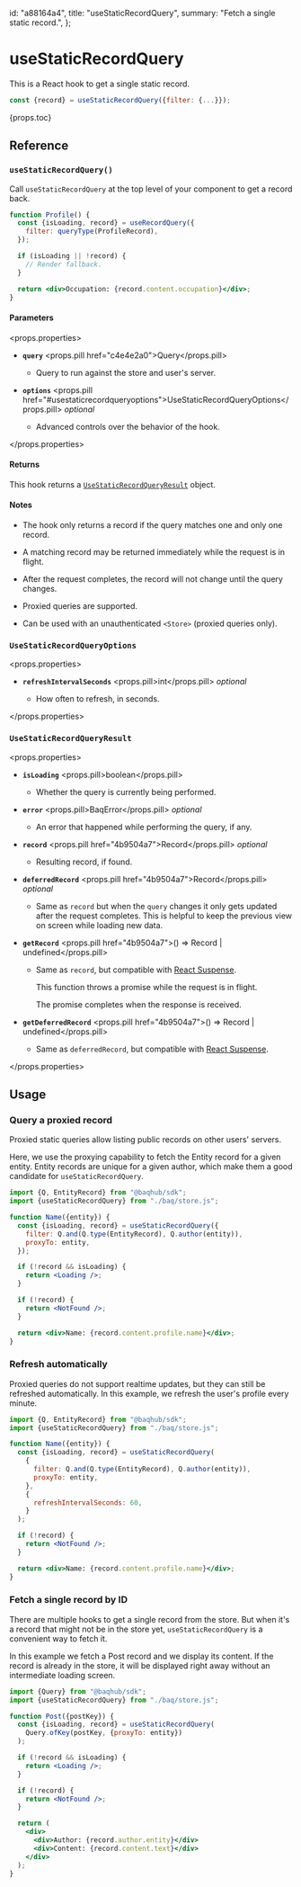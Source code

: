   id: "a88164a4",
  title: "useStaticRecordQuery",
  summary: "Fetch a single static record.",
};

# useStaticRecordQuery

This is a React hook to get a single static record.

```jsx
const {record} = useStaticRecordQuery({filter: {...}});
```

{props.toc}

## Reference

### `useStaticRecordQuery()`

Call `useStaticRecordQuery` at the top level of your component to get a record back.

```jsx
function Profile() {
  const {isLoading, record} = useRecordQuery({
    filter: queryType(ProfileRecord),
  });

  if (isLoading || !record) {
    // Render fallback.
  }

  return <div>Occupation: {record.content.occupation}</div>;
}
```

#### Parameters

<props.properties>

- **`query`** <props.pill href="c4e4e2a0">Query</props.pill>

  - Query to run against the store and user's server.

- **`options`** <props.pill href="#usestaticrecordqueryoptions">UseStaticRecordQueryOptions</props.pill> _optional_

  - Advanced controls over the behavior of the hook.

</props.properties>

#### Returns

This hook returns a [`UseStaticRecordQueryResult`](#usestaticrecordqueryresult) object.

#### Notes

- The hook only returns a record if the query matches one and only one record.

- A matching record may be returned immediately while the request is in flight.

- After the request completes, the record will not change until the query changes.

- Proxied queries are supported.

- Can be used with an unauthenticated `<Store>` (proxied queries only).

### `UseStaticRecordQueryOptions`

<props.properties>

- **`refreshIntervalSeconds`** <props.pill>int</props.pill> _optional_

  - How often to refresh, in seconds.

</props.properties>

### `UseStaticRecordQueryResult`

<props.properties>

- **`isLoading`** <props.pill>boolean</props.pill>

  - Whether the query is currently being performed.

- **`error`** <props.pill>BaqError</props.pill> _optional_

  - An error that happened while performing the query, if any.

- **`record`** <props.pill href="4b9504a7">Record</props.pill> _optional_

  - Resulting record, if found.

- **`deferredRecord`** <props.pill href="4b9504a7">Record</props.pill> _optional_

  - Same as `record` but when the `query` changes it only gets updated after the request completes. This is helpful to keep the previous view on screen while loading new data.

- **`getRecord`** <props.pill href="4b9504a7">() => Record | undefined</props.pill>

  - Same as `record`, but compatible with [React Suspense](https://react.dev/reference/react/Suspense).

    This function throws a promise while the request is in flight.

    The promise completes when the response is received.

- **`getDeferredRecord`** <props.pill href="4b9504a7">() => Record | undefined</props.pill>

  - Same as `deferredRecord`, but compatible with [React Suspense](https://react.dev/reference/react/Suspense).

</props.properties>

## Usage

### Query a proxied record

Proxied static queries allow listing public records on other users' servers.

Here, we use the proxying capability to fetch the Entity record for a given entity. Entity records are unique for a given author, which make them a good candidate for `useStaticRecordQuery`.

```jsx
import {Q, EntityRecord} from "@baqhub/sdk";
import {useStaticRecordQuery} from "./baq/store.js";

function Name({entity}) {
  const {isLoading, record} = useStaticRecordQuery({
    filter: Q.and(Q.type(EntityRecord), Q.author(entity)),
    proxyTo: entity,
  });

  if (!record && isLoading) {
    return <Loading />;
  }

  if (!record) {
    return <NotFound />;
  }

  return <div>Name: {record.content.profile.name}</div>;
}
```

### Refresh automatically

Proxied queries do not support realtime updates, but they can still be refreshed automatically. In this example, we refresh the user's profile every minute.

```jsx
import {Q, EntityRecord} from "@baqhub/sdk";
import {useStaticRecordQuery} from "./baq/store.js";

function Name({entity}) {
  const {isLoading, record} = useStaticRecordQuery(
    {
      filter: Q.and(Q.type(EntityRecord), Q.author(entity)),
      proxyTo: entity,
    },
    {
      refreshIntervalSeconds: 60,
    }
  );

  if (!record) {
    return <NotFound />;
  }

  return <div>Name: {record.content.profile.name}</div>;
}
```

### Fetch a single record by ID

There are multiple hooks to get a single record from the store. But when it's a record that might not be in the store yet, `useStaticRecordQuery` is a convenient way to fetch it.

In this example we fetch a Post record and we display its content. If the record is already in the store, it will be displayed right away without an intermediate loading screen.

```jsx
import {Query} from "@baqhub/sdk";
import {useStaticRecordQuery} from "./baq/store.js";

function Post({postKey}) {
  const {isLoading, record} = useStaticRecordQuery(
    Query.ofKey(postKey, {proxyTo: entity})
  );

  if (!record && isLoading) {
    return <Loading />;
  }

  if (!record) {
    return <NotFound />;
  }

  return (
    <div>
      <div>Author: {record.author.entity}</div>
      <div>Content: {record.content.text}</div>
    </div>
  );
}
```
